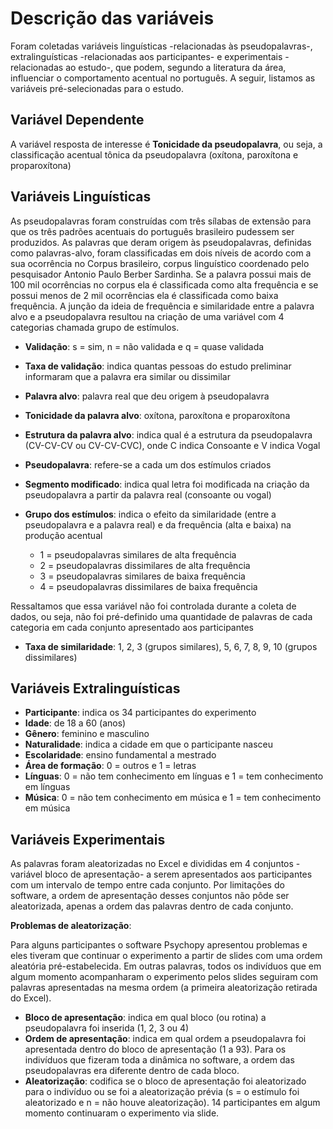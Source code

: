 # Descrição das variáveis {#descricao-variaveis}

Foram coletadas variáveis linguísticas -relacionadas às pseudopalavras-, 
extralinguísticas -relacionadas aos participantes- e experimentais -relacionadas 
ao estudo-, que podem, segundo a literatura da área, influenciar o comportamento
acentual no português. A seguir, listamos as variáveis pré-selecionadas para o estudo. 
  
  
## Variável Dependente

A variável resposta de interesse é __Tonicidade da pseudopalavra__, ou seja, a
classificação acentual tônica da pseudopalavra (oxítona, paroxítona e proparoxítona)
  
  
## Variáveis Linguísticas

As pseudopalavras foram construídas com três sílabas de extensão para 
que os três padrões acentuais do português brasileiro pudessem ser produzidos.
As palavras que deram origem às pseudopalavras, definidas como palavras-alvo,
foram classificadas em dois níveis de acordo com a sua ocorrência no Corpus
brasileiro, corpus linguístico coordenado pelo pesquisador Antonio Paulo Berber
Sardinha. Se a palavra possui mais de 100 mil ocorrências no corpus ela é
classificada como alta frequência e se possui menos de 2 mil ocorrências ela é
classificada como baixa frequência. A junção da ideia de frequência e similaridade
entre a palavra alvo e a pseudopalavra resultou na criação de uma variável com 4
categorias chamada grupo de estímulos.

- __Validação__: s = sim, n = não validada e q = quase validada
- __Taxa de validação__: indica quantas pessoas do estudo preliminar informaram que
a palavra era similar ou dissimilar
- __Palavra alvo__: palavra real que deu origem à pseudopalavra  
- __Tonicidade da palavra alvo__: oxítona, paroxítona e proparoxítona
- __Estrutura da palavra alvo__: indica qual é a estrutura da pseudopalavra (CV-CV-CV ou CV-CV-CVC), 
onde C indica Consoante e V indica Vogal
- __Pseudopalavra__: refere-se a cada um dos estímulos criados
- __Segmento modificado__: indica qual letra foi modificada na criação da pseudopalavra
a partir da palavra real (consoante ou vogal)  
- __Grupo dos estímulos__:  indica o efeito da similaridade (entre a pseudopalavra 
e a palavra real) e da frequência (alta e baixa) na produção acentual
     
  - 1 = pseudopalavras similares de alta frequência    
  - 2 = pseudopalavras dissimilares de alta frequência   
  - 3 = pseudopalavras similares de baixa frequência    
  - 4 = pseudopalavras dissimilares de baixa frequência   
  
Ressaltamos que essa variável não foi controlada durante a coleta
de dados, ou seja, não foi pré-definido uma quantidade de palavras de cada categoria
em cada conjunto apresentado aos participantes
    
- __Taxa de similaridade__: 1, 2, 3 (grupos similares), 5, 6, 7, 8, 9, 10 (grupos
dissimilares)


## Variáveis Extralinguísticas
  
- __Participante__: indica os 34 participantes do experimento
- __Idade__: de 18 a 60 (anos)
- __Gênero__: feminino e masculino
- __Naturalidade__: indica a cidade em que o participante nasceu
- __Escolaridade__: ensino fundamental a mestrado
- __Área de formação__: 0 = outros e 1 = letras
- __Línguas__: 0 = não tem conhecimento em línguas e 1 = tem conhecimento em línguas
- __Música__: 0 = não tem conhecimento em música e 1 = tem conhecimento em música

## Variáveis Experimentais

As palavras foram aleatorizadas no Excel e divididas em 4 conjuntos - variável bloco
de apresentação- a serem apresentados aos participantes com um intervalo de tempo entre 
cada conjunto. Por limitações do software, a ordem de apresentação desses conjuntos 
não pôde ser aleatorizada, apenas a ordem das palavras dentro de cada conjunto.


__Problemas de aleatorização__:

Para alguns participantes o software Psychopy apresentou problemas e
eles tiveram que continuar o experimento a partir de slides com uma ordem aleatória 
pré-estabelecida. Em outras palavras, todos os indivíduos que em algum momento
acompanharam o experimento pelos slides seguiram com palavras apresentadas na 
mesma ordem (a primeira aleatorização retirada do Excel).

- __Bloco de apresentação__: indica em qual bloco (ou rotina) a pseudopalavra foi
inserida (1, 2, 3 ou 4)
- __Ordem de apresentação__: indica em qual ordem a pseudopalavra foi apresentada
dentro do bloco de apresentação (1 a 93). Para os indivíduos que fizeram toda a 
dinâmica no software, a ordem das pseudopalavras era diferente dentro de cada bloco.
- __Aleatorização__: codifica se o bloco de apresentação foi aleatorizado para o
indivíduo ou se foi a aleatorização prévia (s = o estímulo foi aleatorizado e n = não
houve aleatorização). 14 participantes em algum momento continuaram o experimento 
via slide. 




